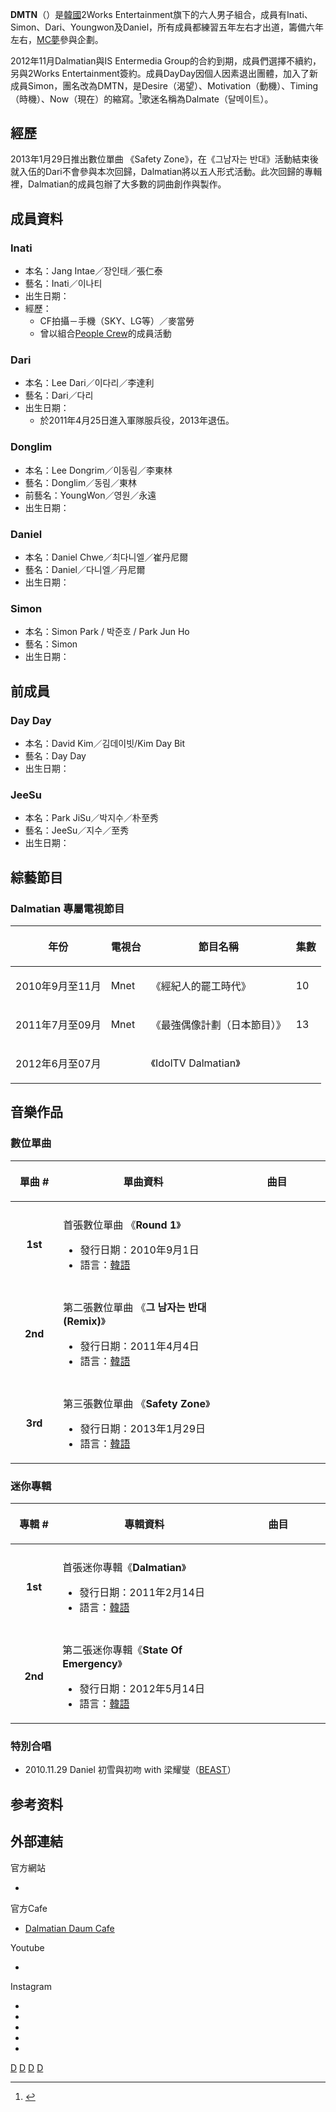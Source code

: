 {{藝人
| 姓名 = DMTN
| 類型 = 組合
| 圖片 = 20101217 달마시안 부천투나 경인공개방송 2.jpg
| 圖片簡介 = 
| 圖片尺寸 = 300px
| 外文名 = 디엠티엔
| 外文 = ko
| 英文名 = DMTN
| 其他藝名 = Dalmatian
| 國籍 = {{KOR}}<br>{{USA}}
| 音樂類型 = [[韓國流行音樂|K-pop]]
| 職業 = [[歌手|歌手]]
| 活躍年代 = 2010年至今
| 出道日期 = 2010年9月1日
| 出道作品 = 《Round 1》
| 唱片公司 = 2works Entertainment
| 經紀公司 = 2works Entertainment
| 網站 = 
| 現任成員 = Inati、Simon、Youngwon、Daniel、Dari
| 過往成員 = Day Day、JeeSu
}}
'''DMTN'''（{{lang-ko|디엠티엔}}）是[[韓國|韓國]]2Works Entertainment旗下的六人男子組合，成員有Inati、Simon、Dari、Youngwon及Daniel，所有成員都練習五年左右才出道，籌備六年左右，[[MC夢|MC夢]]參與企劃。

2012年11月Dalmatian與IS Entermedia Group的合約到期，成員們選擇不續約，另與2Works Entertainment簽約。成員DayDay因個人因素退出團體，加入了新成員Simon，團名改為DMTN，是Desire（渴望）、Motivation（動機）、Timing（時機）、Now（現在）的縮寫。<ref>{{cite news|url=http://kpopn.com/2013/01/21/161905/|title=Dalmatian 改名 DMTN 回歸|publisher=kpopn|date=2013-01-21|language=zh-tw|access-date=2015-08-29|archive-url=https://web.archive.org/web/20160305074643/http://kpopn.com/2013/01/21/161905/|archive-date=2016-03-05|dead-url=yes}}</ref>歌迷名稱為Dalmate（달메이트）。

==經歷==
2013年1月29日推出數位單曲 《Safety Zone》，在《그남자는 반대》活動結束後就入伍的Dari不會參與本次回歸，Dalmatian將以五人形式活動。此次回歸的專輯裡，Dalmatian的成員包辦了大多數的詞曲創作與製作。

== 成員資料 ==
=== Inati ===
* 本名：Jang Intae／장인태／張仁泰
* 藝名：Inati／이나티
* 出生日期：{{Birth date and age|1981|3|6}}
* 經歷：
** CF拍攝－手機（SKY、LG等）／麥當勞
** 曾以組合[[People_Crew|People Crew]]的成員活動

=== Dari ===
* 本名：Lee Dari／이다리／李達利
* 藝名：Dari／다리
* 出生日期：{{Birth date and age|1984|7|4}}
** 於2011年4月25日進入軍隊服兵役，2013年退伍。

=== Donglim ===
* 本名：Lee Dongrim／이동림／李東林
* 藝名：Donglim／동림／東林
* 前藝名：YoungWon／영원／永遠
* 出生日期：{{Birth date and age|1990|4|1}}

=== Daniel ===
* 本名：Daniel Chwe／최다니엘／崔丹尼爾
* 藝名：Daniel／다니엘／丹尼爾
* 出生日期：{{Birth date and age|1991|3|31}}

=== Simon ===
* 本名：Simon Park / 박준호 / Park Jun Ho
* 藝名：Simon 
* 出生日期：{{Birth date and age|1986|5|29}}

== 前成員 ==
=== Day Day ===
* 本名：David Kim／김데이빗/Kim Day Bit
* 藝名：Day Day
* 出生日期：{{Birth date and age|1983|9|20}}

=== JeeSu ===
* 本名：Park JiSu／박지수／朴至秀
* 藝名：JeeSu／지수／至秀
* 出生日期：{{Birth date and age|1990|6|28}}

== 綜藝節目 ==
=== Dalmatian 專屬電視節目 ===
{| class="wikitable"
!年份 !! 電視台 !! 節目名稱 !! 集數
|-
| 2010年9月至11月|| Mnet ||《經紀人的罷工時代》|| 10
|-
| 2011年7月至09月|| Mnet ||《最強偶像計劃（日本節目）》|| 13
|-
| 2012年6月至07月 ||  ||《IdolTV Dalmatian》|| 
|}

== 音樂作品 ==
===數位單曲===
{| class="wikitable"
!width="75px"| 單曲 #
!width="350px"| 單曲資料
!width="200px"| 曲目
|-
|- bgcolor="#F0F8FF"
|align="center"| '''1st'''
| 首張數位單曲 《'''Round 1'''》 
* 發行日期：2010年9月1日
* 語言：[[韓語|韓語]]
|style="font-size: 85%;"|
{{hidden|曲目|
# '''Round 1''' 
# Round 1 (Inst.) }}
|-
|- bgcolor="#FFFFFF"
|align="center"| '''2nd'''
| 第二張數位單曲 《'''그 남자는 반대 (Remix)'''》 
* 發行日期：2011年4月4日
* 語言：[[韓語|韓語]]
|style="font-size: 85%;"|
{{hidden|曲目|
# '''그 남자는 반대 (Remix)''' 
# 그 남자는 반대 (Remix) (Inst.) }} 
|-
|- bgcolor="#F0F8FF"
|align="center"| '''3rd'''
| 第三張數位單曲 《'''Safety Zone'''》 
* 發行日期：2013年1月29日
* 語言：[[韓語|韓語]]
|style="font-size: 85%;"|
{{hidden|曲目|
# '''Safety Zone''' 
# Safety Zone (Inst.) }} 
|}

===迷你專輯===
{| class="wikitable"
!width="75px"| 專輯 #
!width="350px"| 專輯資料
!width="200px"| 曲目
|-
|- bgcolor="#F0F8FF"
|align="center"| '''1st'''
| 首張迷你專輯《'''Dalmatian'''》 
* 發行日期：2011年2月14日
* 語言：[[韓語|韓語]]
|style="font-size: 85%;"|
{{hidden|曲目|
# '''Lover Cop''' 
# '''그남자는반대(那個男人反對)''' 
# Lost In Love 
# Really Really (Feat.소현) 
# Real Eyes 
# Homerun 
# Round 1 (Bonus Track) }} 
|-
|- bgcolor="#FFFFFF"
|align="center"| '''2nd'''
| 第二張迷你專輯《'''State Of Emergency'''》 
* 發行日期：2012年5月14日
* 語言：[[韓語|韓語]]
|style="font-size: 85%;"|
{{hidden|曲目|
# '''E.R''' 
# 차안에서(Drive) 
# Hurt Me 
# Stiil By Ur Side 
# E.R (Inst.) }}
|}

=== 特別合唱 ===
* 2010.11.29 Daniel 初雪與初吻 with 梁耀燮（[[BEAST|BEAST]]）

==参考资料==
{{Reflist}}

== 外部連結 ==
;官方網站
* {{youtube|user=2worksEnt}}

;官方Cafe
* [https://web.archive.org/web/20101201070340/http://cafe.daum.net/dalmatianmf Dalmatian Daum Cafe]

;Youtube
* {{youtube|channel=UCNTpG-OHPKrGiap-hUlamfg|東林}}{{ko}}

;Instagram
* {{instagram|_eintae|仁泰}}
* {{instagram|daridentity|Dari}}
* {{instagram|simonjakops|Simon}}
* {{instagram|leedongrim_official|東林}}
* {{instagram|mr.daniwonder|Daniel}}





[[Category:2010年成立的音樂團體|D]]
[[Category:韓國男子演唱團體|D]]
[[Category:韓國流行音樂團體|D]]
[[Category:韓語流行音樂團體|D]]